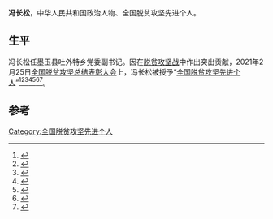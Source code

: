 '''冯长松'''，中华人民共和国政治人物、全国脱贫攻坚先进个人。

== 生平 ==
冯长松任墨玉县吐外特乡党委副书记。因在[[脱贫攻坚战|脱贫攻坚战]]中作出突出贡献，2021年2月25日[[全国脱贫攻坚总结表彰大会|全国脱贫攻坚总结表彰大会]]上，冯长松被授予“[[全国脱贫攻坚先进个人|全国脱贫攻坚先进个人]]”<ref>{{Cite web|title=关于全国脱贫攻坚先进个人先进集体拟表彰对象的公示|url=https://www.chinanews.com/gn/2021/02-10/9409480.shtml|accessdate=2021-03-12|work=[[中新网|中新网]]|archive-date=2021-02-15|archive-url=https://web.archive.org/web/20210215003222/http://www.chinanews.com/gn/2021/02-10/9409480.shtml}}</ref><ref>{{Cite web|title=全国脱贫攻坚1981名先进个人和1501个先进集体名单发布|url=https://www.thepaper.cn/newsDetail_forward_11460123|accessdate=2021-03-12|work=[[澎湃新闻|澎湃新闻]]|archive-date=2021-02-28|archive-url=https://web.archive.org/web/20210228125058/https://www.thepaper.cn/newsDetail_forward_11460123}}</ref><ref>{{Cite web|title=全国脱贫攻坚先进个人1981名、先进集体1501个 名单公布|url=https://www.bjnews.com.cn/detail/161425514215596.html|accessdate=2021-03-12|work=[[北京新闻网|北京新闻网]]|archive-date=2021-08-20|archive-url=https://web.archive.org/web/20210820171915/https://www.bjnews.com.cn/detail/161425514215596.html}}</ref><ref>{{cite web | title=关于表彰全国脱贫攻坚先进个人和先进集体的决定 | website=人民日报 | date=2013-07-17 | url=http://paper.people.com.cn/rmrb/html/2021-02/26/nw.D110000renmrb_20210226_4-03.htm | language=zh | access-date=2021-03-17 | archive-date=2021-08-13 | archive-url=https://web.archive.org/web/20210813225632/http://paper.people.com.cn/rmrb/html/2021-02/26/nw.D110000renmrb_20210226_4-03.htm }}</ref><ref>{{cite web | title=全国脱贫攻坚先进个人名单 | website=光明日报-光明网 | url=https://epaper.gmw.cn/gmrb/html/2021-02/26/nw.D110000gmrb_20210226_1-08.htm | language=zh | access-date=2021-03-17 | archive-date=2021-12-03 | archive-url=https://web.archive.org/web/20211203003331/https://epaper.gmw.cn/gmrb/html/2021-02/26/nw.D110000gmrb_20210226_1-08.htm }}</ref><ref>{{cite web | title=全国脱贫攻坚1981名先进个人和1501个先进集体名单发布 | website=东方网 | date=2021-02-25 | url=https://n.eastday.com/pnews/161425172177019915 | language=zh | access-date=2021-03-17 | archive-date=2021-12-03 | archive-url=https://web.archive.org/web/20211203003339/https://n.eastday.com/pnews/161425172177019915 }}</ref><ref>{{cite web | title=中共中央国务院关于表彰全国脱贫攻坚先进个人和先进集体的决定 | website=[[环球网|环球网]] | url=https://china.huanqiu.com/article/424sBpZGkdl | language=zh | access-date=2021-03-17 | archive-date=2021-08-20 | archive-url=https://web.archive.org/web/20210820144800/https://china.huanqiu.com/article/424sBpZGkdl }}</ref>。

==参考==
{{Reflist}}

[[Category:全国脱贫攻坚先进个人|Category:全国脱贫攻坚先进个人]]